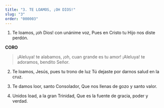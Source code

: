 ```yaml
---
title: "3. TE LOAMOS, ¡OH DIOS!"
slug: "3"
order: "000003"
---
```


1. Te loamos, ¡oh Dios! con unánime voz, Pues en Cristo tu Hijo nos diste perdón.

**CORO**
>¡Aleluya! te alabamos,
¡oh, cuan grande es tu amor!
¡Aleluya! te adoramos, bendito Señor.

2. Te loamos, Jesús, pues tu trono de luz Tú dejaste por darnos salud en la cruz.

3. Te damos loor, santo Consolador, Que nos llenas de gozo y santo valor.

4. Unidos load, a la gran Trinidad, Que es la fuente de gracia, poder y verdad.